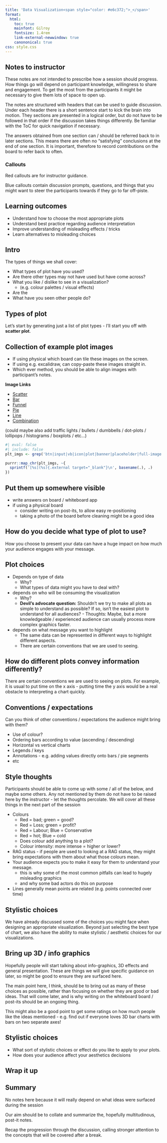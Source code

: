 ```yaml
---
title: 'Data Visualization<span style="color: #e6c372;">_</span>'
format: 
  html:
    toc: true
    mainfont: Gilroy
    fontsize: 1.4rem
    link-external-newwindow: true
    canononical: true
css: style.css
---
```


::: {.callout-important icon="false" collapse="true"}
## Notes to instructor

These notes are not intended to prescribe how a session should progress.
How things go will depend on participant knowledge, willingness to share and engagement.
To get the most from the participants it might be necessary to give them lots of space to open up.

The notes are structured with headers that can be used to guide discussion.
Under each header there is a short sentence start to kick the brain into motion.
They sections are presented in a logical order, but do not have to be followed in that order if the discussion takes things differently.
Be familiar with the ToC for quick navigation if necessary.

The answers obtained from one section can / should be referred back to in later sections.
This means there are often no "satisfying" conclusions at the end of one section.
It is important, therefore to record contributions on the board to refer back to often.

### Callouts

Red callouts are for instructor guidance.

Blue callouts contain discussion prompts, questions, and things that you might want to steer the participants towards if they go to far off-piste.
:::

## Learning outcomes

-   Understand how to choose the most appropriate plots
-   Understand best practice regarding audience interpretation
-   Improve understanding of misleading effects / tricks
-   Learn alternatives to misleading choices

## Intro

The types of things we shall cover:

-   What types of plot have you used?
-   Are there other types may not have used but have come across?
-   What you like / dislike to see in a visualization?
    -   (e.g. colour palettes / visual effects)
-   Are the
-   What have you seen other people do?

## Types of plot

Let's start by generating just a list of plot types - I'll start you off with **scatter plot**.

::: {.callout-important icon="false" collapse="true"}
## Collection of example plot images

-   If using physical which board can tile these images on the screen.\
-   If using e.g. excalidraw, can copy-paste these images straight in.\
-   Which ever method, you should be able to align images with participant's notes.

**Image Links**

-   [Scatter](images/scatter.png){.external target="_blank"}
-   [Bar](images/funnel-vs-bar2--bar.png){.external target="_blank"}
-   [Funnel](images/funnel-vs-bar1--funnel.png){.external target="_blank"}
-   [Pie](images/pie_three_cats.png){.external target="_blank"}
-   [Line](images/interest-rates-c.png){.external target="_blank"}
-   [Combination](images/d2-s4--growth-plot.png){.external target="_blank"}

(could maybe also add traffic lights / bullets / dumbbells / dot-plots / lollipops / histograms / boxplots / etc...)

```r
#| eval: false
#| include: false
plt_imgs <- grep('btn|input|vb|icon|plot|banner|placeholder|full-image', dir('images/'), value = TRUE, invert = TRUE)

purrr::map_chr(plt_imgs, ~{
  sprintf('[%s](%s){.external target="_blank"}\n', basename(.), .)
})
```
:::

::: {.callout-note icon="false"}
## Put them up somewhere visible

-   write answers on board / whiteboard app
-   if using a physical board
    -   consider writing on post-its, to allow easy re-positioning
    -   taking a photo of the board before cleaning might be a good idea
:::

## How do you decide what type of plot to use?

How you choose to present your data can have a huge impact on how much your audience engages with your message.

::: {.callout-note icon="false"}
## Plot choices

-   Depends on type of data
    -   Why?
    -   What types of data might you have to deal with?
-   depends on who will be consuming the visualization
    -   Why?
    -   **Devil's advocate question:** Shouldn't we try to make all plots as simple to understand as possible? If so, isn't the easiest plot to understand for all audiences? - Thoughts: Maybe, but a more knowledgeable / experienced audience can usually process more complex graphics faster.
-   depends on what message you want to highlight
    -   The same data can be represented in different ways to highlight different aspects.
    -   There are certain conventions that we are used to seeing.\
:::

## How do different plots convey information differently?

There are certain conventions we are used to seeing on plots.
For example, it is usual to put time on the x axis - putting time the y axis would be a real obstacle to interpreting a chart quickly.

::: {.callout-note icon="false"}
## Conventions / expectations

Can you think of other conventions / expectations the audience might bring with them?

-   Use of colour?
-   Ordering bars according to value (ascending / descending)
-   Horizontal vs vertical charts
-   Legends / keys
-   Annotations - e.g. adding values directly onto bars / pie segments
-   etc
:::

::: {.callout-important icon="false" collapse="true"}
## Style thoughts

Participants should be able to come up with some / all of the below, and maybe some others.
Any not mentioned by them do not have to be raised here by the instructor - let the thoughts percolate.
We will cover all these things in the next part of the session

-   Colours
    -   Red = bad; green = good?
    -   Red = Loss; green = profit?
    -   Red = Labour; Blue = Conservative
    -   Red = hot; Blue = cold
    -   Does colour add anything to a plot?
    -   Colour intensity: more intense = higher or lower?
-   RAG status - if people are used to looking at a RAG status, they might bring expectations with them about what those colours mean.
-   Your audience expects you to make it easy for them to understand your message.
    -   this is why some of the most common pitfalls can lead to hugely misleading graphics
    -   and why some bad actors do this on purpose
-   Lines generally mean points are related (e.g. points connected over time)
:::

## Stylistic choices

We have already discussed some of the choices you might face when designing an appropriate visualization.
Beyond just selecting the best type of chart, we also have the ability to make stylistic / aesthetic choices for our visualizations.

::: {.callout-important icon="false" collapse="true"}
## Bring up 3D / info graphics

Hopefully people will start talking about info-graphics, 3D effects and general presentation.
These are things we will give specific guidance on later, so might be good to ensure they are surfaced here.

The main point here, I think, should be to bring out as many of these choices as possible, rather than focusing on whether they are good or bad ideas.
That will come later, and is why writing on the whiteboard board / post-its should be an ongoing thing.

This might also be a good point to get some ratings on how much people like the ideas mentioned - e.g. find out if everyone loves 3D bar charts with bars on two separate axes!
:::

::: {.callout-note icon="false"}
## Stylistic choices

-   What sort of stylistic choices or effect do you like to apply to your plots.
-   How does your audience affect your aesthetics decisions
:::

## Wrap it up

::: {.callout-important icon="false"}
## Summary

No notes here because it will really depend on what ideas were surfaced during the session

Our aim should be to collate and summarize the, hopefully multitudinous, post-it notes.

Recap the progression through the discussion, calling stronger attention to the concepts that will be covered after a break.
:::

